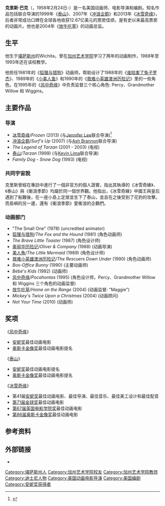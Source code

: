 {{NoteTA
|G1=Movie
|G2=Show
|G3=Disney
}}
{{Infobox person
|name         = Chris Buck
|image        = Chris Buck, Frozen premiere, 2013.jpg
|alt          =
|caption      = 2013年11月
|birth_date   = {{Birth date and age|1958|2|24}}
|birth_place  = {{USA}}[[堪萨斯州|堪萨斯州]]Wichita
|death_date   =
|death_place  =
|other_names  =
|known_for    =
|occupation   = 动画师、电影导演、编剧、配音员
|yearsactive  = 1981年至今
}}

'''克里斯·巴克'''（{{lang-en|'''Chris Buck'''}}，1958年2月24日-）是一名美国动画师、电影导演和编剧。知名作品包括联合导演的1999年《[[泰山_(电影)|泰山]]》、2007年《[[衝浪季節|冲浪企鹅]]》和2013年《[[冰雪奇缘|冰雪奇缘]]》，后者非常成功口碑在全球各地收获12.67亿美元的票房佳绩，是有史以来最高票房的动画片。他也是2004年《[[放牛吃草|放牛吃草]]》的动画总监。

==生平==
他生于[[堪萨斯州|堪萨斯州]]的Wichita，曾在[[加州艺术学院|加州艺术学院]]学习了两年的动画制作，1988年至1993年还在该校教学。

他担任1981年的《[[狐狸与猎狗|狐狸与猎狗]]》动画师。帮助设计了1988年的《[[谁陷害了兔子罗杰|谁陷害了兔子罗杰]]》、1989年的《[[小美人鱼|小美人鱼]]》和1990年的《[[救难小英雄澳洲历险记|救难小英雄澳洲历险记]]》里的一些角色。在1995年的《[[风中奇缘|风中奇缘]]》中负责监督三个核心角色: Percy、Grandmother Willow 和 Wiggins。

==主要作品==

=== 导演 ===
*[[冰雪奇缘|冰雪奇缘]]/''Frozen'' (2013) (与[[Jennifer_Lee|Jennifer Lee]]联合导演)<ref name="Holly1">{{cite news|url=http://www.hollywoodreporter.com/news/kristen-bell-some-girls-frozen-disney-neil-labute-296847|title=Kristen Bell Set to Star in Stage Adaptation 'Some Girls', Animated Feature 'Frozen'(Exclusive)|author=Todd Gilchrist|work=The Hollywood Reporter|date=2012-03-05|accessdate=2012-03-05|archive-date=2012-03-07|archive-url=https://web.archive.org/web/20120307172918/http://www.hollywoodreporter.com/news/kristen-bell-some-girls-frozen-disney-neil-labute-296847|dead-url=no}}</ref>
*[[冲浪企鹅|冲浪企鹅]]/''Surf's Up'' (2007) (与[[Ash_Brannon|Ash Brannon]]联合导演)
*''The Legend of Tarzan'' (2001 - 2003) (电视)
*[[泰山_(电影)|泰山]]/''Tarzan'' (1999) (与[[Kevin_Lima|Kevin Lima]]联合导演)
*''Family Dog - Snow Dog'' (1993) (电视)

=== 共同宇宙說 ===
克里斯曾經在專訪中進行了一個非官方的個人證實，指出其執導的《冰雪奇緣》、《泰山》與《衝浪季節》均屬於同一個世界觀。他指出，《冰雪奇緣》中國王與皇后遇到了船難後，在一座小島上定居並生下了泰山，並且在之後受到了花豹的攻擊。而島嶼的另一邊，還有《衝浪季節》愛衝浪的企鵝們。

=== 动画部门 ===
*"The Small One" (1978) (uncredited animator)
*[[狐狸与猎狗|狐狸与猎狗]]/''The Fox and the Hound'' (1981) (角色动画师)
*''The Brave Little Toaster'' (1987) (角色设计师)
*[[奥丽华历险记|奥丽华历险记]]/''Oliver & Company'' (1988) (动画导演)
*[[美人魚_(童話)|美人魚]]/''The Little Mermaid'' (1989) (角色设计师)
*[[救难小英雄澳洲历险记|救难小英雄澳洲历险记]]/''The Rescuers Down Under'' (1990) (角色动画师)
*''Box-Office Bunny'' (1990) (主要动画师)
*''Bébé's Kids'' (1992) (动画师)
*[[风中奇缘|风中奇缘]]/''Pocahontas'' (1995) (角色设计师，Percy、Grandmother Willow 和 Wiggins 三个角色的动画监督)
*[[放牛吃草|放牛吃草]]/''Home on the Range'' (2004) (动画监督: "Maggie")
*''Mickey's Twice Upon a Christmas'' (2004) (动画顾问)
*''Not Your Time'' (2010) (动画师)

== 奖项 ==
;《[[风中奇缘|风中奇缘]]》
*[[安妮奖|安妮奖]]最佳动画电影
*[[奥斯卡金像奖|奥斯卡金像奖]]最佳动画电影提名

;《[[泰山_(电影)|泰山]]》
*[[安妮奖|安妮奖]]最佳动画电影提名
*[[奥斯卡金像奖|奥斯卡金像奖]]最佳动画电影提名

;《[[冰雪奇缘|冰雪奇缘]]》
*第41届[[安妮奖|安妮奖]]最佳动画电影、最佳导演、最佳音乐、最佳美工设计和最佳配音
*[[第71届金球奖|第71届金球奖]]最佳动画电影
*[[第67届英国电影学院奖|第67届英国电影学院奖]]最佳动画电影
*[[第86届奥斯卡金像奖|第86届奥斯卡金像奖]]最佳动画电影

==参考资料==
{{Reflist}}

== 外部链接 ==
* {{IMDb name|0118333}}

{{Authority control}}

{{奥斯卡最佳动画长片}}
{{DEFAULTSORT:Buck, Chris}}
[[Category:堪萨斯州人|Category:堪萨斯州人]]
[[Category:加州艺术学院校友|Category:加州艺术学院校友]]
[[Category:加州艺术学院教师|Category:加州艺术学院教师]]
[[Category:迪士尼人物|Category:迪士尼人物]]
[[Category:美国动画电影导演|Category:美国动画电影导演]]
[[Category:美国编剧|Category:美国编剧]]
[[Category:安妮奖获得者|Category:安妮奖获得者]]